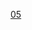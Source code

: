 {{Routemap
|title=天津地铁5号线|title-bg={{天津轨道交通颜色|5}}|title-color=white|inline=<includeonly>yes</includeonly>
|map=
\\utSTR+l\utSTReq\uKDSTeq~~ ~~[[双街停车场]]
utBHF~~ ~~{{站|北辰科技园北}}
WASSERq\utKRZW\WASSERq~~ ~~ ~~ ~~下穿[[永定新河]]
WASSERq\utKRZW\WASSERq~~ ~~ ~~ ~~下穿[[新引河]]
WASSERq\utKRZW\WASSERq~~ ~~ ~~ ~~下穿[[淀南引河]]
WASSERq\utKRZW\WASSERq~~ ~~ ~~ ~~下穿[[外环河]]
utBHF~~ ~~{{站|丹河北道}}
utBHF~~ ~~{{站|北辰道}}
utBHF~~ ~~{{站|职业大学}}
WASSERq\utKRZW\WASSERq~~ ~~ ~~ ~~下穿丰产河
utBHF~~ ~~{{站|淮河道}}
utBHF~~ ~~{{站|辽河北道}}
utBHF~~ ~~{{站|宜兴埠北}}
utCONTgq\utTINTt\utCONTfq~~ ~~{{站|张兴庄}}~~换乘{{天津轨道交通线路名|3|c}}
utSTR~~ ~~ ~~ ~~{{rmri|l}} {{站|南站}}－{{站|小淀}} {{rmri|r}}
utBHF~~ ~~{{站|志成路}}
WASSERq\utKRZW\WASSERq~~ ~~ ~~ ~~下穿新开河
utBHF~~ ~~{{站|思源路}}
utBHF~~ ~~{{站|建昌道}}
\utSTR\uextCONTg~~ ~~ ~~ ~~{{rmri|u}} [[北塘站 (地铁)|北塘]]
utSTR+l\utSTRq\utKRZt!~lINTACC-L\utSTRq!~uextENDEe!~exlINTACC-R\utCONTfq~~ ~~{{站|金钟河大街}}~~换乘{{天津轨道交通线路名|6|c}}及{{天津轨道交通线路名|Z2|c}}（规划中）
utSTR!~MFADEf\\utSTR\\~~ ~~ ~~ ~~{{站|南孙庄}} {{rmri|r}}
WASSERq\utKRZW\WASSERq~~ ~~ ~~ ~~下穿月牙河
utBHF~~ ~~{{站|月牙河}}
WASSERq\utKRZW\WASSERq~~ ~~ ~~ ~~下穿北塘排水河
utBHF~~ ~~{{站|幸福公园}}
\utABZg2\utSTRc3~~ ~~ ~~ ~~联络线前往[[天津地铁2号线|2号线]]
\utCONTgq\utSTRc1!~utTINTt\utABZq+4\utCONTfq~~ ~~{{站|靖江路}}~~换乘{{天津轨道交通线路名|2|c}}
utSTR~~ ~~ ~~ ~~{{rmri|l}} {{站|曹庄}}－{{站|滨海国际机场}} {{rmri|r}}
utCONTgq\utTINTxt\utCONTfq~~ ~~{{站|成林道}}~~换乘{{天津轨道交通线路名|4|c}}
utSTR~~ ~~ ~~ ~~{{rmri|l}} {{站|东南角}}－{{站|新兴村}} {{rmri|r}}
utBHF~~ ~~{{站|津塘路}}
\HUBaq!~utBHF\HUBlg~~ ~~{{站|直沽}}
\utCONTgq\utKRZtu\HUBe!~utBHFq\utCONTfq~~ ~~ ~~换乘{{天津轨道交通线路名|9|c}}
utSTR~~ ~~ ~~ ~~{{rmri|l}} {{站|天津站}}－{{站|东海路}} {{rmri|r}}
WASSERq\utKRZW\WASSERq~~ ~~ ~~ ~~下穿[[海河]]
utCONT2\utSTR+tc3\~~ ~~ ~~ ~~{{rmr|Licon=c4|}}{{站|刘园}}
\\utSTRc1\HUBaq!~utSTR2+4!~utINTACC\HUBq!~utSTRc3\HUBlg\~~ ~~{{站|下瓦房}}~~换乘{{天津轨道交通线路名|1|c}}
\\uextCONTgq\uetKRZto!~utSTRc1\uxtKRZq2+4tu\HUBe!~uextACCq!~utSTRc3\uextCONTfq~~ ~~ ~~换乘{{天津轨道交通线路名|8|c}}(2024年）
\\utSTR\utSTRc1\utSTR+4~~ ~~ ~~ ~~{{rmri|l}} {{站|中北镇}}－{{站|咸水沽西}} {{rmri|r}}
\\utSTR\\utCONTf~~ ~~ ~~ ~~{{rmri|d}} {{站|东沽路}}
WASSERq\utKRZW\WASSERq~~ ~~ ~~ ~~下穿[[津河]]
utBHF~~ ~~{{站|西南楼}}
utSTR+l\utKRZtu\utCONTfq~~ ~~ ~~ ~~{{站|渌水道}} {{rmri|r}}
HUBaq!~utBHF\HUBq!~utBHF\HUBlg~~ ~~{{站|文化中心||天津市}}~~换乘{{天津轨道交通线路名|6|c}}
uextCONTgq\uetKRZto\uetKRZto\HUBe!~uextBHFq\uextCONTfq~~ ~~ ~~换乘{{天津轨道交通线路名|11|c}}
utSTR\utSTR\~~ ~~ ~~ ~~{{rmri|l}} {{站|文洁路}}－{{站|东丽六经路}} {{rmri|r}}
HUBaq!~utXBHF-L\HUBeq!~utXBHF-R\~~ ~~{{站|天津宾馆}}~~换乘{{天津轨道交通线路名|6|c}}
WASSERq\utKRZW\utKRZW\WASSERq\~~ ~~ ~~ ~~下穿卫津河
utABZgl\utABZg+r\~~ ~~ ~~ ~~联络线前往[[天津地铁6号线|6号线]]
HUBrg\HUBq!~utXBHF-L\HUBeq!~utXBHF-R\\~~ ~~ ~~换乘{{天津轨道交通线路名|6|c}}
uextCONTgq\HUBe!~uextBHFq\uetKRZto\uetKRZto\uextCONTfq\\~~ ~~{{站|肿瘤医院||天津市}}~~换乘{{天津轨道交通线路名|7|c}}
utSTR!~MFADEg\utSTR\utSTR\\~~ ~~ ~~ ~~{{rmri|l}} {{站|喜峰道}}－{{站|赛达路}} {{rmri|r}}
utSTRl\utSTRr\utSTR\\
utBHF~~ ~~{{站|体育中心}}
utBHF~~ ~~{{站|凌宾路}}
WASSERq\utKRZW\WASSERq~~ ~~ ~~ ~~下穿玉带河
uextCONTgq\HUBa!~uextBHFq\uetKRZto\uextCONTfq\~~ ~~ ~~换乘{{天津轨道交通线路名|10|c}}
HUBlf\HUBeq!~utBHF\~~ ~~{{站|昌凌路}}
utSTR~~ ~~ ~~ ~~{{rmri|l}} {{站|于台}}－{{站|屿东城}} {{rmri|r}}
WASSERq\utKRZW\WASSERq~~ ~~ ~~ ~~下穿未知河流
utBHF~~ ~~{{站|中医一附院}}
WASSERq\utKRZW\WASSERq~~ ~~ ~~ ~~下穿外环河
utSTRe
uBHF~~ ~~{{站|李七庄南}}
uSTR+l\uxABZgr\
uKDSTe\uextSTRa\~~ ~~ ~~[[梨园头车辆段]]
uextKACCe!~extKACCa~~ ~~{{站|京华东道}}
extCONTf~~ ~~ ~~ ~~{{rmri|d}} 贯通运营至[[静海市域铁路]]
|bottom={{navbar|天津地铁5号线RDT}}
}}<noinclude>
{{Rdt intro|[[天津地铁5号线]]}}
[[Category:天津地鐵RDT|05]]
</noinclude>